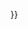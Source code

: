 <includeonly><!--
-->{{LabProcess/Parameter
   <!-- |related_to={{NAMESPACE}}:{{ROOTPAGENAME}}#{{{id}}} -->
   |process={{FULLPAGENAME}}
   |object={{NAMESPACE}}:{{ROOTPAGENAME}}#{{{id}}}
   |name={{{name|}}} |type=Actual |property={{{actual_quantity|}}}
   |value={{#if:{{{actual_value|}}}|{{{actual_value|}}} {{{actual_unit|}}}|}}
}}<!--
--></includeonly>